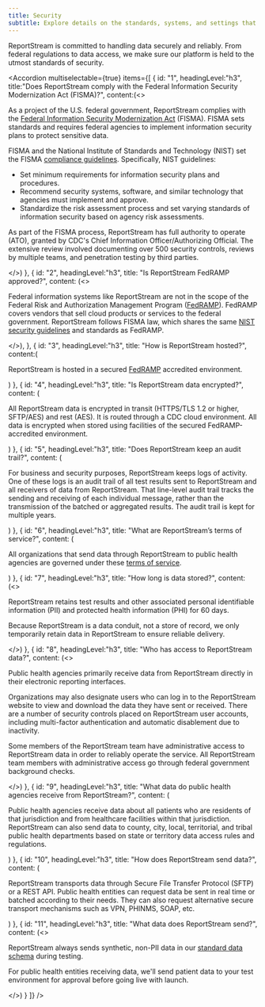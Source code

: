 ```yaml
---
title: Security
subtitle: Explore details on the standards, systems, and settings that keep data secure.
---
```


<LayoutSidenav>
<Sidenav/>
</LayoutSidenav>

ReportStream is committed to handling data securely and reliably. From federal regulations to data access, we make sure our platform is held to the utmost standards of security.

<Accordion multiselectable={true} items={[
    {
        id: "1",
        headingLevel:"h3",
        title:"Does ReportStream comply with the Federal Information Security Modernization Act (FISMA)?",
        content:(<>
            <p>As a project of the U.S. federal government, ReportStream complies with the <A href="https://csrc.nist.gov/Projects/risk-management/fisma-background">Federal Information Security Modernization Act</A> (FISMA). FISMA sets standards and requires federal agencies to implement information security plans to protect sensitive data.</p>
            <p>FISMA and the National Institute of Standards and Technology (NIST) set the FISMA <A href="https://csrc.nist.gov/projects/risk-management">compliance guidelines</A>. Specifically, NIST guidelines:</p>
            <ul>
                <li>Set minimum requirements for information security plans and procedures.</li>
                <li>Recommend security systems, software, and similar technology that agencies must implement and approve.</li>
                <li>Standardize the risk assessment process and set varying standards of information security based on agency risk assessments.</li>
            </ul>
            <p>As part of the FISMA process, ReportStream has full authority to operate (ATO), granted by CDC's Chief Information Officer/Authorizing Official. The extensive review involved documenting over 500 security controls, reviews by multiple teams, and penetration testing by third parties.</p>
        </>)
    },
    {
        id: "2",
        headingLevel:"h3",
        title: "Is ReportStream FedRAMP approved?",
        content: (<>
            <p>Federal information systems like ReportStream are not in the scope of the Federal Risk and Authorization Management Program (<A href="https://www.fedramp.gov/program-basics/">FedRAMP</A>). FedRAMP covers vendors that sell cloud products or services to the federal government. ReportStream follows FISMA law, which shares the same <A href="https://csrc.nist.gov/Projects/risk-management/fisma-background">NIST security guidelines</A> and standards as FedRAMP.</p>
        </>),
    },
    {
        id: "3",
        headingLevel:"h3",
        title: "How is ReportStream hosted?",
        content:(<p>ReportStream is hosted in a secured <A href="https://www.fedramp.gov/program-basics/">FedRAMP</A> accredited environment.</p>)
    },
    {
        id: "4",
        headingLevel:"h3",
        title: "Is ReportStream data encrypted?",
        content: (<p>
            All ReportStream data is encrypted in transit (HTTPS/TLS 1.2 or higher, SFTP/AES) and rest (AES). It is routed through a CDC cloud environment. All data is encrypted when stored using facilities of the secured FedRAMP-accredited environment.
        </p>)
    },
    {
        id: "5",
        headingLevel:"h3",
        title: "Does ReportStream keep an audit trail?",
        content: (<p>
            For business and security purposes, ReportStream keeps logs of activity. One of these logs is an audit trail of all test results sent to ReportStream and all receivers of data from ReportStream. That line-level audit trail tracks the sending and receiving of each individual message, rather than the transmission of the batched or aggregated results. The audit trail is kept for multiple years.
        </p>)
    },
    {
        id: "6",
        headingLevel:"h3",
        title: "What are ReportStream’s terms of service?",
        content: (<p>
            All organizations that send data through ReportStream to public health agencies are governed under these <A href="/terms-of-service">terms of service</A>.
        </p>)
    },
    {
        id: "7",
        headingLevel:"h3",
        title: "How long is data stored?",
        content: (<>
            <p>ReportStream retains test results and other associated personal identifiable information (PII) and protected health information (PHI) for 60 days.</p>
            <p>Because ReportStream is a data conduit, not a store of record, we only temporarily retain data in ReportStream to ensure reliable delivery.</p>
        </>)
    },
    {
        id: "8",
        headingLevel:"h3",
        title: "Who has access to ReportStream data?",
        content: (<>
            <p>Public health agencies primarily receive data from ReportStream directly in their electronic reporting interfaces.</p>
            <p>Organizations may also designate users who can log in to the ReportStream website to view and download the data they have sent or received. There are a number of security controls placed on ReportStream user accounts, including multi-factor authentication and automatic disablement due to inactivity.</p>
            <p>Some members of the ReportStream team have administrative access to ReportStream data in order to reliably operate the service. All ReportStream team members with administrative access go through federal government background checks.</p>
        </>)
    },
    {
        id: "9",
        headingLevel:"h3",
        title: "What data do public health agencies receive from ReportStream?",
        content: (<p>
            Public health agencies receive data about all patients who are residents of that jurisdiction and from healthcare facilities within that jurisdiction. ReportStream can also send data to county, city, local, territorial, and tribal public health departments based on state or territory data access rules and regulations.
        </p>)
    },
    {
        id: "10",
        headingLevel:"h3",
        title: "How does ReportStream send data?",
        content: (<p>
            ReportStream transports data through Secure File Transfer Protocol (SFTP) or a REST API. Public health entities can request data be sent in real time or batched according to their needs. They can also request alternative secure transport mechanisms such as VPN, PHINMS, SOAP, etc.
        </p>)
    },
    {
        id: "11",
        headingLevel:"h3",
        title: "What data does ReportStream send?",
        content: (<>
            <p>ReportStream always sends synthetic, non-PII data in our <A href="/developer-resources/api/documentation/data-model">standard data schema</A> during testing.</p>
            <p>For public health entities receiving data, we'll send patient data to your test environment for approval before going live with launch.</p>
        </>)
    }
]} />